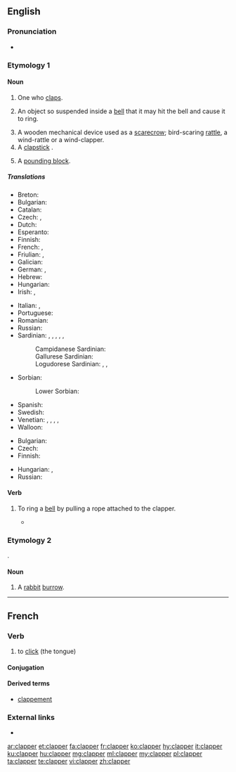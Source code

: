 ==English==

===Pronunciation===
* {{rhymes|æpə(r)|lang=en}}

===Etymology 1===
{{suffix|clap|er|lang=en}}

====Noun====
{{en-noun}}

# One who [[clap]]s.
#{{senseid|en|bell}} An object so suspended inside a [[bell]] that it may hit the bell and cause it to ring.
# A wooden mechanical device used as a [[scarecrow]]; bird-scaring [[rattle]], a wind-rattle or a wind-clapper.
# A [[clapstick]] {{qualifier|musical instrument|lang=en}}.
# {{label|en|sewing}} A [[pounding block]].

=====Translations=====
{{trans-top|the tongue of a bell}}
* Breton: {{t+|br|bazhoulenn|f}}
* Bulgarian: {{t+|bg|ези́к|m}}
* Catalan: {{t+|ca|batall|m}}
* Czech: {{t|cs|srdce zvonu}}, {{t+|cs|srdce}}
* Dutch: {{t+|nl|klepel|m}}
* Esperanto: {{t|eo|koro}}
* Finnish: {{t+|fi|kieli}}
* French: {{t+|fr|batail|m}}, {{t+|fr|battant|m}}
* Friulian: {{t|fur|batocj|m}}, {{t|fur|banducel|m}}
* Galician: {{t+|gl|badalo|m}}
* German: {{t+|de|Klöppel|m}}, {{t|de|Schwengel|m}}
* Hebrew: {{t+|he|עִנְבָּל|m|tr=inbal}}
* Hungarian: {{t|hu|harangnyelv}}
* Irish: {{t|ga|boschrann|m}}, {{t|ga|teanga cloig|f}}
{{trans-mid}}
* Italian: {{t+|it|battaglio}}, {{t+|it|batacchio|m}}
* Portuguese: {{t+|pt|badalo|m}}
* Romanian: {{t+|ro|limbă|f}}
* Russian: {{t+|ru|[[язы́к]] ([[колокол|ко́локола]])|m}}
* Sardinian: {{t|sc|batazu|m}}, {{t|sc|batarzu|m}}, {{t|sc|batalzu|m}}, {{t|sc|batàgliu|m}}, {{t|sc|antarzu|m}}, {{t|sc|entazu|m}}
*: Campidanese Sardinian: {{t|sro|tratallu}}
*: Gallurese Sardinian: {{t|sdn|battaddólu}}
*: Logudorese Sardinian: {{t|src|battazu}}, {{t|src|piròne}}, {{t|src|limbèddu}}
* Sorbian:
*: Lower Sorbian: {{t|dsb|palica|f}}
* Spanish: {{t+|es|badajo|m}}
* Swedish: {{t|sv|kläpp|c}}
* Venetian: {{t|vec|batocio|m}}, {{t|vec|batòcolo|m}}, {{t|vec|batòc|m}}, {{t|vec|batidor|m}}, {{t|vec|batibèƚo|m}}
* Walloon: {{t+|wa|bata|m}}
{{trans-bottom}}

{{trans-top|rattle}}
* Bulgarian: {{t+|bg|кречетало|n}}
* Czech: {{t|cs|řehtačka|f}}
* Finnish: {{t+|fi|räikkä}}
{{trans-mid}}
* Hungarian: {{t|hu|kereplő}}, {{t|hu|szélkelep}}
* Russian: {{t+|ru|трещо́тка|f}}
{{trans-bottom}}

====Verb====
{{en-verb}}

# {{context|transitive|lang=en}} To ring a [[bell]] by pulling a rope attached to the clapper.
#* {{quote-book|title=A rudimentary treatise on clocks and watches and bells|author=Baron Edmund Beckett Grimthorpe|year=1903|passage=It is still necessary to warn clergymen against allowing the lazy and pernicious practice of ''''clappering''',' ''i.e.'' tying the bell-rope to the clapper, and pulling it instead of the bell.}}

===Etymology 2===
{{borrowing|fr|clapier|lang=en}}.

====Noun====
{{en-noun}}

# {{label|en|obsolete}} A [[rabbit]] [[burrow]].

{{Webster 1913}}

----

==French==

===Verb===
{{fr-verb}}

# to [[click]] (the tongue)

====Conjugation====
{{fr-conj-er|clapp|avoir}}

====Derived terms====
* [[clappement]]

===External links===
* {{R:TLFi}}

[[ar:clapper]]
[[et:clapper]]
[[fa:clapper]]
[[fr:clapper]]
[[ko:clapper]]
[[hy:clapper]]
[[it:clapper]]
[[ku:clapper]]
[[hu:clapper]]
[[mg:clapper]]
[[ml:clapper]]
[[my:clapper]]
[[pl:clapper]]
[[ta:clapper]]
[[te:clapper]]
[[vi:clapper]]
[[zh:clapper]]